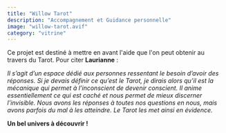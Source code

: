 ```yaml
---
title: "Willow Tarot"
description: "Accompagnement et Guidance personnelle"
image: "willow-tarot.avif"
category: "vitrine"
---
```


Ce projet est destiné à mettre en avant l'aide que l'on peut obtenir au travers du Tarot. Pour citer **Laurianne** :

_Il s’agit d’un espace dédié aux personnes ressentant le besoin d’avoir des réponses. Si je devais définir ce qu’est le Tarot, je dirais alors qu’il est la mécanique qui permet à l’inconscient de devenir conscient. Il anime essentiellement ce qui est caché et nous permet de mieux discerner l’invisible.
Nous avons les réponses à toutes nos questions en nous, mais avons parfois du mal à les atteindre. Le Tarot les met ainsi en évidence._

**Un bel univers à découvrir !**
